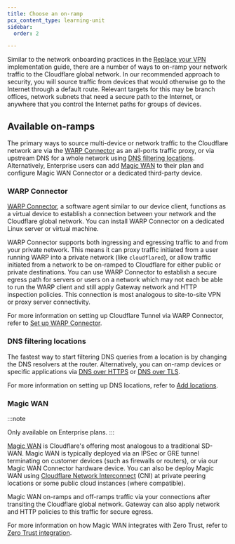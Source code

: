 ```yaml
---
title: Choose an on-ramp
pcx_content_type: learning-unit
sidebar:
  order: 2

---
```



Similar to the network onboarding practices in the [Replace your VPN](/learning-paths/replace-vpn/connect-private-network/) implementation guide, there are a number of ways to on-ramp your network traffic to the Cloudflare global network. In our recommended approach to security, you will source traffic from devices that would otherwise go to the Internet through a default route. Relevant targets for this may be branch offices, network subnets that need a secure path to the Internet, or anywhere that you control the Internet paths for groups of devices.

## Available on-ramps

The primary ways to source multi-device or network traffic to the Cloudflare network are via the [WARP Connector](#warp-connector) as an all-ports traffic proxy, or via upstream DNS for a whole network using [DNS filtering locations](#dns-filtering-locations). Alternatively, Enterprise users can add [Magic WAN](#magic-wan) to their plan and configure Magic WAN Connector or a dedicated third-party device.

### WARP Connector <Badge text="Beta" variant="caution" size="small" />

[WARP Connector](/cloudflare-one/connections/connect-networks/private-net/warp-connector/), a software agent similar to our device client, functions as a virtual device to establish a connection between your network and the Cloudflare global network. You can install WARP Connector on a dedicated Linux server or virtual machine.

WARP Connector supports both ingressing and egressing traffic to and from your private network. This means it can proxy traffic initiated from a user running WARP into a private network (like <GlossaryTooltip term="cloudflared" link="/cloudflare-one/connections/connect-networks/get-started/">`cloudflared`</GlossaryTooltip>), or allow traffic initiated from a network to be on-ramped to Cloudflare for either public or private destinations. You can use WARP Connector to establish a secure egress path for servers or users on a network which may not each be able to run the WARP client and still apply Gateway network and HTTP inspection policies. This connection is most analogous to site-to-site VPN or proxy server connectivity.

For more information on setting up Cloudflare Tunnel via WARP Connector, refer to [Set up WARP Connector](/cloudflare-one/connections/connect-networks/private-net/warp-connector/).

### DNS filtering locations

<GlossaryDefinition term="DNS location" />

The fastest way to start filtering DNS queries from a location is by changing the DNS resolvers at the router. Alternatively, you can on-ramp devices or specific applications via [DNS over HTTPS](/cloudflare-one/connections/connect-devices/agentless/dns/dns-over-https/) or [DNS over TLS](/cloudflare-one/connections/connect-devices/agentless/dns/dns-over-tls/).

For more information on setting up DNS locations, refer to [Add locations](/cloudflare-one/connections/connect-devices/agentless/dns/locations/).

### Magic WAN

:::note

Only available on Enterprise plans.
:::

[Magic WAN](/magic-wan/) is Cloudflare's offering most analogous to a traditional SD-WAN. Magic WAN is typically deployed via an IPSec or GRE tunnel terminating on customer devices (such as firewalls or routers), or via our Magic WAN Connector hardware device. You can also be deploy Magic WAN using [Cloudflare Network Interconnect](/network-interconnect/) (CNI) at private peering locations or some public cloud instances (where compatible).

Magic WAN on-ramps and off-ramps traffic via your connections after transiting the Cloudflare global network. Gateway can also apply network and HTTP policies to this traffic for secure egress.

For more information on how Magic WAN integrates with Zero Trust, refer to [Zero Trust integration](/magic-wan/zero-trust/).
